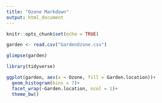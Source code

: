 ```yaml
---
title: "Ozone Markdown"
output: html_document
---
```


```r
knitr::opts_chunk$set(echo = TRUE)
```

```r
garden <- read.csv("GardenOzone.csv")

glimpse(garden)
```

```r
library(tidyverse)
```

```r
ggplot(garden, aes(x = Ozone, fill = Garden.location))+
  geom_histogram(bins = 7)+
  facet_wrap(~Garden.location, ncol = 1)+
  theme_bw()
```

